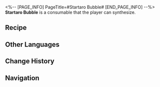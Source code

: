 <%-- [PAGE_INFO]
PageTitle=#Startaro Bubble#
[END_PAGE_INFO] --%>
{{Consumable Infobox
|id          = 400008
|image       = Item Startaro Bubble.png
|type        = Restorative Consumables
|rarity      = 1
|effect      = Upon use, immediately recovers 2 Technique Points for your team, but each team member loses HP equal to 15% of their Max HP.
|description = An incredibly popular milk tea in Luofu.<br />It is visually appealing but tastes surprisingly rough and unpalatable.
|effectType  = 
|effectType2 = 
|effectType3 = 
|recipe      = {{cx|Source missing}}
|source1     = [[Omni-Synthesizer]]
|source2     = 
|source3     = 
}}
{{Description|''"I really don't understand why this thing is so popular..."''<br />''"Maybe they had good marketing... I heard they hired a marketing specialist from the IPC."''}}
'''Startaro Bubble''' is a consumable that the player can synthesize.

==Recipe==
{{Recipe
|type        = Synthesis
|group       = Consumable
|Solid Water = 1
|Trash       = 1
|sort        = Solid Water;Trash
}}

==Other Languages==
{{Other Languages
|en   = Startaro Bubble
|zhs  = 星芋啵啵
|zht  = 星芋啵啵
|ja   = 星芋ぷるっぷる
|ko   = 별타로 버블티
|es   = Té de burbujas de taro estelar
|fr   = Bubble tea au steltaro
|ru   = Бабл-ти со звёздным таро
|th   = Startaro Bubble
|vi   = Trân Châu Trái Sao
|de   = Sterntaro-Bubbletea
|id   = Startaro Bubble
|pt   = Bolha de Startaro
}}

==Change History==
{{Change History|1.3}}

==Navigation==
{{Consumable Navbox}}